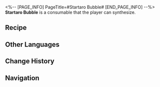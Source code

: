 <%-- [PAGE_INFO]
PageTitle=#Startaro Bubble#
[END_PAGE_INFO] --%>
{{Consumable Infobox
|id          = 400008
|image       = Item Startaro Bubble.png
|type        = Restorative Consumables
|rarity      = 1
|effect      = Upon use, immediately recovers 2 Technique Points for your team, but each team member loses HP equal to 15% of their Max HP.
|description = An incredibly popular milk tea in Luofu.<br />It is visually appealing but tastes surprisingly rough and unpalatable.
|effectType  = 
|effectType2 = 
|effectType3 = 
|recipe      = {{cx|Source missing}}
|source1     = [[Omni-Synthesizer]]
|source2     = 
|source3     = 
}}
{{Description|''"I really don't understand why this thing is so popular..."''<br />''"Maybe they had good marketing... I heard they hired a marketing specialist from the IPC."''}}
'''Startaro Bubble''' is a consumable that the player can synthesize.

==Recipe==
{{Recipe
|type        = Synthesis
|group       = Consumable
|Solid Water = 1
|Trash       = 1
|sort        = Solid Water;Trash
}}

==Other Languages==
{{Other Languages
|en   = Startaro Bubble
|zhs  = 星芋啵啵
|zht  = 星芋啵啵
|ja   = 星芋ぷるっぷる
|ko   = 별타로 버블티
|es   = Té de burbujas de taro estelar
|fr   = Bubble tea au steltaro
|ru   = Бабл-ти со звёздным таро
|th   = Startaro Bubble
|vi   = Trân Châu Trái Sao
|de   = Sterntaro-Bubbletea
|id   = Startaro Bubble
|pt   = Bolha de Startaro
}}

==Change History==
{{Change History|1.3}}

==Navigation==
{{Consumable Navbox}}